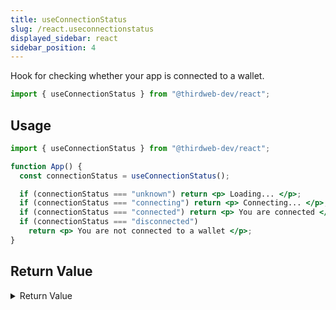 ```yaml
---
title: useConnectionStatus
slug: /react.useconnectionstatus
displayed_sidebar: react
sidebar_position: 4
---
```


Hook for checking whether your app is connected to a wallet.

```jsx
import { useConnectionStatus } from "@thirdweb-dev/react";
```

## Usage

```jsx
import { useConnectionStatus } from "@thirdweb-dev/react";

function App() {
  const connectionStatus = useConnectionStatus();

  if (connectionStatus === "unknown") return <p> Loading... </p>;
  if (connectionStatus === "connecting") return <p> Connecting... </p>;
  if (connectionStatus === "connected") return <p> You are connected </p>;
  if (connectionStatus === "disconnected")
    return <p> You are not connected to a wallet </p>;
}
```

## Return Value

<details>
  <summary>Return Value</summary>
  <div>

- `unknown`: Application has not yet determined connection status.
- `connecting`: Application is trying to connect to a wallet. Either because of a user action, or when [autoconnect](/react/react.thirdwebprovider#autoconnect-optional) set to `true`.
- `connected`: Application is connected to a wallet.
- `disconnected`: Application is not connected to any wallet.

```typescript
"unknown" | "connecting" | "connected" | "disconnected";
```

</div>
</details>
